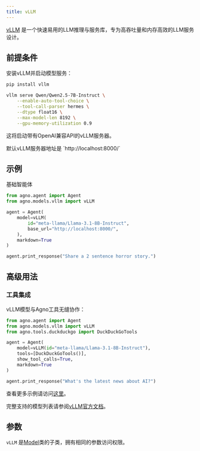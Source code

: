 ```yaml
---
title: vLLM
---
```

[vLLM](https://docs.vllm.ai/en/latest/) 是一个快速易用的LLM推理与服务库，专为高吞吐量和内存高效的LLM服务设计。

## 前提条件

安装vLLM并启动模型服务：

```bash 安装 vLLM
pip install vllm
```

```bash 启动 vLLM 服务器
vllm serve Qwen/Qwen2.5-7B-Instruct \
    --enable-auto-tool-choice \
    --tool-call-parser hermes \
    --dtype float16 \
    --max-model-len 8192 \
    --gpu-memory-utilization 0.9
```

这将启动带有OpenAI兼容API的vLLM服务器。

<Note>
  默认vLLM服务器地址是 `http://localhost:8000/`
</Note>

## 示例

基础智能体
<CodeGroup>

```python agent.py
from agno.agent import Agent
from agno.models.vllm import vLLM

agent = Agent(
    model=vLLM(
        id="meta-llama/Llama-3.1-8B-Instruct", 
        base_url="http://localhost:8000/",
    ),
    markdown=True
)

agent.print_response("Share a 2 sentence horror story.")
```

</CodeGroup>

## 高级用法

### 工具集成

vLLM模型与Agno工具无缝协作：

```python with_tools.py
from agno.agent import Agent
from agno.models.vllm import vLLM
from agno.tools.duckduckgo import DuckDuckGoTools

agent = Agent(
    model=vLLM(id="meta-llama/Llama-3.1-8B-Instruct"),
    tools=[DuckDuckGoTools()],
    show_tool_calls=True,
    markdown=True
)

agent.print_response("What's the latest news about AI?")
```

<Note> 查看更多示例请访问[这里](../examples/models/vllm)。</Note>

完整支持的模型列表请参阅[vLLM官方文档](https://docs.vllm.ai/en/latest/models/supported_models.html)。

## 参数

<Snippet file="model-vllm-params.mdx" />

`vLLM` 是[Model](/reference/models/model)类的子类，拥有相同的参数访问权限。